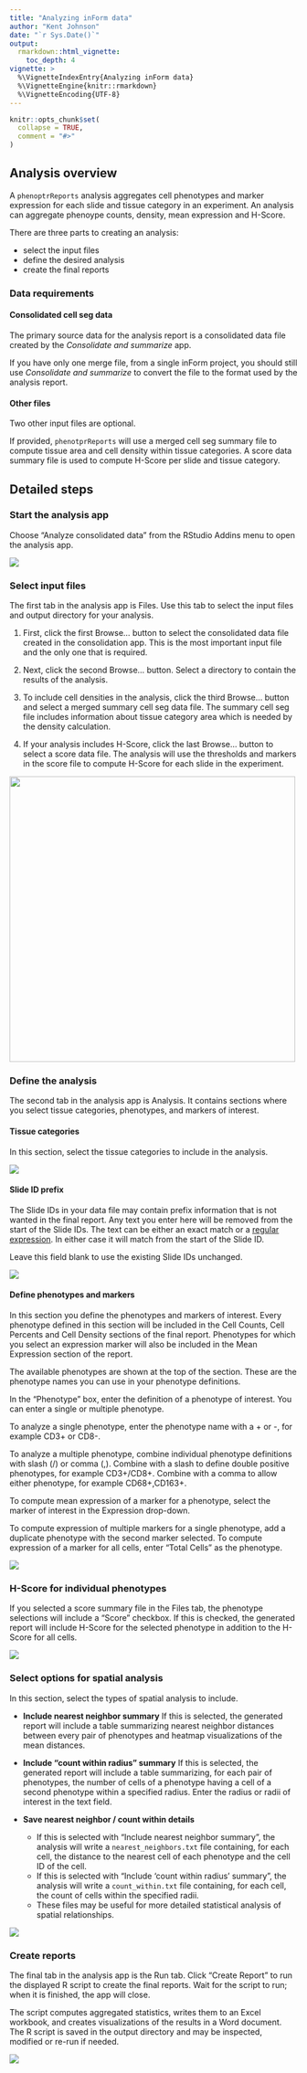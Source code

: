 ```yaml
---
title: "Analyzing inForm data"
author: "Kent Johnson"
date: "`r Sys.Date()`"
output: 
  rmarkdown::html_vignette:
    toc_depth: 4
vignette: >
  %\VignetteIndexEntry{Analyzing inForm data}
  %\VignetteEngine{knitr::rmarkdown}
  %\VignetteEncoding{UTF-8}
---
```


```r
knitr::opts_chunk$set(
  collapse = TRUE,
  comment = "#>"
)
```

## Analysis overview

A `phenoptrReports` analysis aggregates cell phenotypes and marker expression
for each slide and tissue category in an experiment. An 
analysis can aggregate phenoype counts, density, 
mean expression and H-Score.

There are three parts to creating an analysis: 

- select the input files
- define the desired analysis
- create the final reports

### Data requirements

#### Consolidated cell seg data

The primary source data for the analysis report is a consolidated
data file created by the *Consolidate and summarize* app.

If you have only one merge file, from a single inForm project, you should
still use *Consolidate and summarize* to convert the file to the format
used by the analysis report.

#### Other files

Two other input files are optional. 

If provided, `phenotprReports` will use a merged cell seg summary file
to compute tissue area and cell density within tissue categories. 
A score data summary file is used to compute H-Score per slide and 
tissue category.

## Detailed steps

### Start the analysis app

Choose "Analyze consolidated data" from the RStudio Addins menu 
to open the analysis app.

![](figures/Analyze_addin.png)

### Select input files

The first tab in the analysis app is Files. Use this tab to select the
input files and output directory for your analysis.

1. First, click the first Browse... button to select the consolidated data file created in the consolidation app. This is the most important input file
and the only one that is required. 

2. Next, click the second Browse... button. Select a directory to contain
the results of the analysis.

3. To include cell densities in the analysis, click the third Browse... button and 
select a merged summary cell seg data file. The summary cell seg file includes
information about tissue category area which is needed by the density 
calculation.

4. If your analysis includes H-Score, click the last Browse... button to select
a score data file. The analysis will use the thresholds and markers in
the score file to compute H-Score for each slide in the experiment.

<img src="figures/Analysis_files.png" style="height: 500px;">

### Define the analysis

The second tab in the analysis app is Analysis. It contains sections
where you select tissue categories, phenotypes, and markers of 
interest.

#### Tissue categories

In this section, select the tissue categories to include in the analysis.

![](figures/Tissue_categories.png)

#### Slide ID prefix

The Slide IDs in your data file may contain prefix information that is not
wanted in the final report. Any text you enter here will be removed from 
the start of the Slide IDs. The text can be either an exact match or a
[regular expression](http://r4ds.had.co.nz/strings.html#matching-patterns-with-regular-expressions). In either case it will match from the start of the Slide ID.

Leave this field blank to use the existing Slide IDs unchanged.

![](figures/Slide_id_prefix.png)

#### Define phenotypes and markers

In this section you define the phenotypes and markers of interest.
Every phenotype defined in this section will be included in the Cell Counts,
Cell Percents and Cell Density sections of the final report. Phenotypes for
which you select an expression marker will also be included in the 
Mean Expression section of the report.

The available phenotypes are shown at the top of the section. These are the  phenotype names you can use in your phenotype definitions.

In the "Phenotype" box, enter the definition of a phenotype of interest.
You can enter a single or multiple phenotype. 

To analyze a single phenotype, enter the phenotype name with a
 + or -, for example CD3+ or CD8-.

To analyze a multiple phenotype, combine individual phenotype definitions
with slash (/) or comma (,). Combine with a slash to define double positive phenotypes, for example CD3+/CD8+. Combine with a comma to allow either
phenotype, for example CD68+,CD163+.

To compute mean expression of a marker for a phenotype, select 
the marker of interest in the Expression drop-down.

To compute expression of multiple markers for a single phenotype,
add a duplicate phenotype with the second marker selected. To
compute expression of a marker for all cells, enter "Total Cells"
as the phenotype.

![](figures/Phenotypes.png)

### H-Score for individual phenotypes

If you selected a score summary file in the Files tab, the phenotype 
selections will include a "Score" checkbox. If this is checked, the 
generated report will include H-Score for the selected phenotype in
addition to the H-Score for all cells.

![](figures/Phenotypes_with_score.png)

### Select options for spatial analysis

In this section, select the types of spatial analysis to include.

- **Include nearest neighbor summary** If this is selected, the generated
report will include a table summarizing nearest neighbor distances between
every pair of phenotypes and heatmap visualizations of the mean distances.

- **Include "count within radius" summary** If this is selected, the generated
report will include a table summarizing, for each pair of phenotypes,
the number of cells of a phenotype having a cell of a second phenotype
within a specified radius. Enter the radius or radii of interest in the text
field.

- **Save nearest neighbor / count within details**
  - If this is selected with "Include nearest neighbor summary", the analysis will
write a `nearest_neighbors.txt` file containing, for each cell, the
distance to the nearest cell of each phenotype and the cell ID of the cell.
  - If this is selected with "Include 'count within radius' summary", 
the analysis will
write a `count_within.txt` file containing, for each cell, the
count of cells within the specified radii.
  - These files may be useful
for more detailed statistical analysis of spatial relationships.

![](figures/Spatial_options.png)

### Create reports

The final tab in the analysis app is the Run tab. Click "Create Report"
to run the displayed R script to create the final reports. Wait for 
the script to run; when it is finished, the app will close.

The script computes aggregated statistics, writes them to an Excel
workbook, and creates visualizations of the results in a Word document. The 
R script is saved in the output directory and may be inspected, modified
or re-run if needed.

![](figures/Create_report.png)
